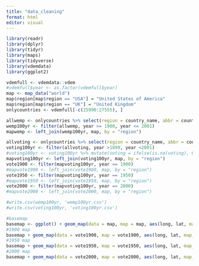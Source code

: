 ```yaml
---
title: "data_cleaning"
format: html
editor: visual
---
```


<!-- installing libraries -->

```r
library(readr)
library(dplyr)
library(tidyr)
library(maps)
library(tidyverse)
library(vdemdata)
library(ggplot2)
```

<!-- dataset -->

```r
vdemfull <- vdemdata::vdem
#vdemfull$year <- as.factor(vdemfull$year)
map <- map_data("world")
map$region[map$region == "USA"] = "United States of America"
map$region[map$region == "UK"] = "United Kingdom"
onlycountries <- vdemfull[-c(25990:27555), ]
```

<!-- womens empowerment variables -->

```r
allwemp <- onlycountries %>% select(region = country_name, abbr = country_text_id, id = country_id, year = year, wpei = v2x_gender, liberties = v2x_gencl, society = v2x_gencs, participation = v2x_genpp)
wemp100yr <- filter(allwemp, year >= 1900, year <= 2001)
mapwemp <- left_join(wemp100yr, map, by = "region")
```

<!-- voting rights -->

```r
allvoting <- onlycountries %>% select(region = country_name, abbr = country_text_id, id = country_id, year = year, voting = v2fsuffrage)
voting100yr <- filter(allvoting, year >1899, year <2001)
#voting100yr <- voting100yr %>% mutate(voting = ifelse(is.na(voting), 0, voting))
mapvoting100yr <- left_join(voting100yr, map, by = "region")
vote1900 <- filter(mapvoting100yr, year == 1900)
#mapvote1900 <- left_join(vote1900, map, by = "region")
vote1950 <- filter(mapvoting100yr, year == 1950)
#mapvote1950 <- left_join(vote1950, map, by = "region")
vote2000 <- filter(mapvoting100yr, year == 2000)
#mapvote2000 <- left_join(vote2000, map, by = "region")
```

<!-- creating a csv file of cleaned data -->

```r
#write.csv(wemp100yr, 'wemp100yr.csv')
#write.csv(voting100yr, 'voting100yr.csv')
```

<!-- suffrage map -->

```r
#basemap
basemap <- ggplot() + geom_map(data = map, map = map, aes(long, lat, map_id = region))
#1900 map
basemap + geom_map(data = vote1900, map = vote1900, aes(long, lat, map_id = region), fill = "purple")
#1950 map
basemap + geom_map(data = vote1950, map = vote1950, aes(long, lat, map_id = region), fill = "purple")
#2000 map
basemap + geom_map(data = vote2000, map = vote2000, aes(long, lat, map_id = region), fill = "purple")
```
